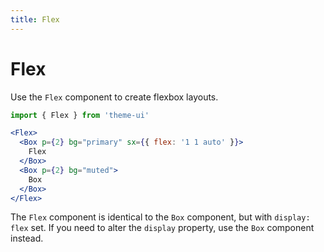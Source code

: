 ```yaml
---
title: Flex
---
```


# Flex

Use the `Flex` component to create flexbox layouts.

```js
import { Flex } from 'theme-ui'
```

```jsx live=true
<Flex>
  <Box p={2} bg="primary" sx={{ flex: '1 1 auto' }}>
    Flex
  </Box>
  <Box p={2} bg="muted">
    Box
  </Box>
</Flex>
```

<Note>

The `Flex` component is identical to the `Box` component, but with `display: flex` set.
If you need to alter the `display` property, use the `Box` component instead.

</Note>
